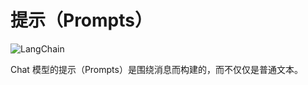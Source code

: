 # 提示（Prompts）
![LangChain](https://pica.zhimg.com/50/v2-56e8bbb52aa271012541c1fe1ceb11a2_r.gif 'LangChain中文网')

Chat 模型的提示（Prompts）是围绕消息而构建的，而不仅仅是普通文本。


<Prompts/>

